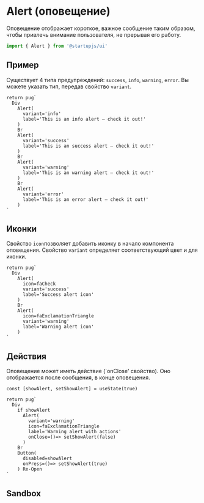 
# Alert (оповещение)
Оповещение отображает короткое, важное сообщение таким образом, чтобы привлечь внимание пользователя, не прерывая его работу.

```jsx
import { Alert } from '@startupjs/ui'
```

## Пример
Существует 4 типа предупреждений: `success`, `info`, `warning`, `error`. Вы можете указать тип, передав свойство `variant`.

```pug example
return pug`
  Div
    Alert(
      variant='info'
      label='This is an info alert — check it out!'
    )
    Br
    Alert(
      variant='success'
      label='This is an success alert — check it out!'
    )
    Br
    Alert(
      variant='warning'
      label='This is an warning alert — check it out!'
    )
    Br
    Alert(
      variant='error'
      label='This is an error alert — check it out!'
    )
`
```

## Иконки
Свойство `icon`позволяет добавить иконку в начало компонента оповещения.
Свойство `variant` определяет соответствующий цвет и для иконки.

```pug example
return pug`
  Div
    Alert(
      icon=faCheck
      variant='success'
      label='Success alert icon'
    )
    Br
    Alert(
      icon=faExclamationTriangle
      variant='warning'
      label='Warning alert icon'
    )
`
```

## Действия
Оповещение может иметь действие (`onClose' свойство). Оно отображается после сообщения, в конце оповещения.

```pug example
const [showAlert, setShowAlert] = useState(true)

return pug`
  Div
    if showAlert
      Alert(
        variant='warning'
        icon=faExclamationTriangle
        label='Warning alert with actions'
        onClose=()=> setShowAlert(false)
      )
    Br
    Button(
      disabled=showAlert
      onPress=()=> setShowAlert(true)
    ) Re-Open
`
```

## Sandbox

<Sandbox Component={Alert} />
